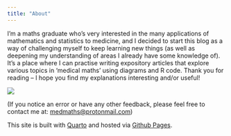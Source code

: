 ```yaml
---
title: "About"
---
```

I'm a maths graduate who's very interested in the many applications of mathematics and statistics to medicine, and I decided to start this blog as a way of challenging myself to keep learning new things (as well as deepening my understanding of areas I already have some knowledge of). It’s a place where I can practise writing expository articles that explore various topics in 'medical maths’ using diagrams and R code. Thank you for reading – I hope you find my explanations interesting and/or useful! 

![](venn-diagram.png)

(If you notice an error or have any other feedback, please feel free to contact me at: [medmaths@protonmail.com](mailto:medmaths@protonmail.com))

This site is built with [Quarto](https://quarto.org) and hosted via [Github Pages](https://pages.github.com).
